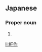 ==Japanese==
{{ja-kanjitab|けん|さく|yomi=o}}

===Proper noun===
{{ja-pos|proper|けんさく}}

# {{given name|male|lang=ja|sort=けんさく}}

[[li:軒作]]